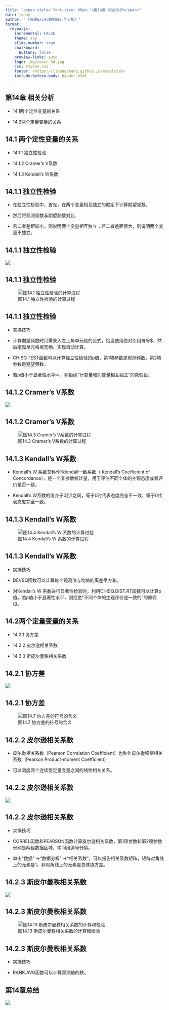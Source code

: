 ```yaml
---
title: "<span style='font-size: 90px;'>第14章 相关分析</span>"
date: today
author: "《精通Excel数据统计与分析》"
format: 
  revealjs:
    incremental: FALSE
    theme: sky
    slide-number: true
    chalkboard: 
      buttons: false
    preview-links: auto
    logo: img/cover_3d.jpg
    css: styles.css
    footer: <https://lizongzhang.github.io/excelstat>
    include-before-body: header.html
---
```



## 第14章 相关分析	
::: incremental

-   14.1两个定性变量的关系

-   14.2两个定量变量的关系	
::: 

## 14.1 两个定性变量的关系	
::: incremental

-   14.1.1 独立性检验	

-   14.1.2 Cramer’s V系数	

-   14.1.3 Kendall’s W系数
::: 

## 14.1.1 独立性检验

-   在独立性检验中，首先，在两个变量相互独立的假定下计算期望频数。

-   然后将观测频数与期望频数对比.

-   若二者差距较小，则说明两个变量相互独立；若二者差距很大，则说明两个变量不独立。

## 14.1.1 独立性检验
![](img/eq14.6.png)


## 14.1.1 独立性检验
![图14.1 独立性检验的计算过程](img/pic14.1.png)

## 14.1.1 独立性检验

-   实操技巧

-   计算期望频数时只需录入左上角单元格的公式，恰当使用绝对引用符号$，然后拖曳单元格填充柄，实现自动计算。

-   CHISQ.TEST函数可以计算独立性检验的p值，第1项参数是观测频数，第2项参数是期望频数。

-   若p值小于显著性水平∝，则拒绝“行变量和列变量相互独立”的原假设。



## 14.1.2 Cramer’s V系数	
![](img/eq14.8.png)

## 14.1.2 Cramer’s V系数	
![图14.3 Cramer’s V系数的计算过程](img/pic14.3.png)

## 14.1.3 Kendall’s W系数


-   Kendall's W 系数又称作Kdendall一致系数（ Kendall's Coefficient of Concordance），是一个非参数统计量，用于评估不同个体的主观态度或者评价是否一致。 

-   Kendall's W系数的值介于0到1之间，等于0时代表态度完全不一致，等于0代表态度完全一致。

## 14.1.3 Kendall’s W系数
![图14.4 Kendall's W 系数的计算过程](img/pic14.4.png)

## 14.1.3 Kendall’s W系数

-   实操技巧

-   DEVSQ函数可以计算每个观测值与均值的离差平方和。

-   对Kendall's W 系数进行显著性检验时，利用CHISQ.DIST.RT函数可以计算p值。若p值小于显著性水平，则拒绝“不同个体的主观评价是一致的”的原假设。


## 14.2两个定量变量的关系	
::: incremental

-   14.2.1 协方差	

-   14.2.2 皮尔逊相关系数	

-   14.2.3 斯皮尔曼秩相关系数	
::: 

## 14.2.1 协方差
![](img/eq14.18.png)

## 14.2.1 协方差
![图14.7 协方差的符号的含义](img/pic14.7.png)

## 14.2.2 皮尔逊相关系数

-   皮尔逊相关系数（Pearson Correlation Coefficient）也称作皮尔逊积矩相关系数（Pearson Product-moment Coefficient）

-   可以测度两个连续型定量变量之间的线性相关关系。


## 14.2.2 皮尔逊相关系数
![](img/eq14.21.png)

## 14.2.2 皮尔逊相关系数

-   实操技巧

-   CORREL函数和PEARSON函数计算皮尔逊相关系数，第1项参数和第2项参数分别是两组数据区域，中间用逗号分隔。

-   单击“数据” →“数据分析” →“相关系数”，可以报告相关系数矩阵，矩阵对角线上的元素是1，非对角线上的元素是总体协方差。


## 14.2.3 斯皮尔曼秩相关系数	
![](img/eq14.26.png)

## 14.2.3 斯皮尔曼秩相关系数	
![图14.13 斯皮尔曼秩相关系数的计算和检验](img/pic14.13.png)

## 14.2.3 斯皮尔曼秩相关系数

-   实操技巧

-   RANK.AVG函数可以计算观测值的秩。



## 第14章总结 {.scrollable}

![](img/pic14.14.png)
